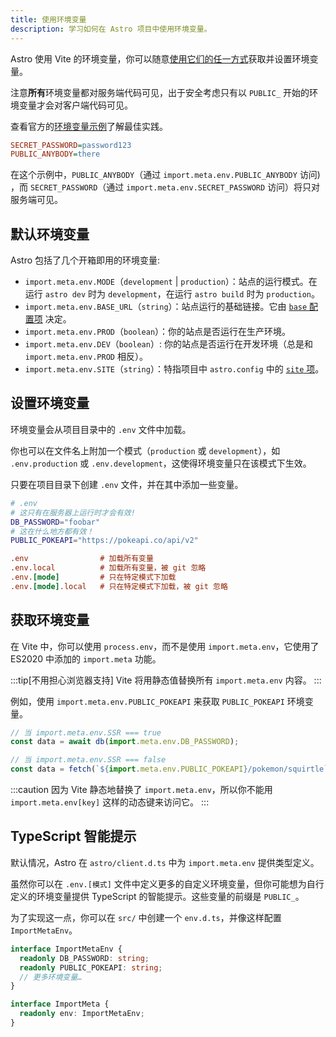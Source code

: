 ```yaml
---
title: 使用环境变量
description: 学习如何在 Astro 项目中使用环境变量。
---
```


Astro 使用 Vite 的环境变量，你可以随意[使用它们的任一方式](https://vitejs.dev/guide/env-and-mode.html)获取并设置环境变量。

注意**所有**环境变量都对服务端代码可见，出于安全考虑只有以 `PUBLIC_` 开始的环境变量才会对客户端代码可见。

查看官方的[环境变量示例](https://github.com/withastro/astro/tree/main/examples/env-vars)了解最佳实践。

```ini
SECRET_PASSWORD=password123
PUBLIC_ANYBODY=there
```

在这个示例中，`PUBLIC_ANYBODY`（通过 `import.meta.env.PUBLIC_ANYBODY` 访问) ，而 `SECRET_PASSWORD`（通过 `import.meta.env.SECRET_PASSWORD` 访问）将只对服务端可见。

## 默认环境变量

Astro 包括了几个开箱即用的环境变量:

- `import.meta.env.MODE`（`development` | `production`）：站点的运行模式。在运行 `astro dev` 时为 `development`，在运行 `astro build` 时为 `production`。
- `import.meta.env.BASE_URL`（`string`）：站点运行的基础链接。它由 [`base` 配置项](/zh-cn/reference/configuration-reference/#base) 决定。
- `import.meta.env.PROD`（`boolean`）：你的站点是否运行在生产环境。
- `import.meta.env.DEV`（`boolean`）: 你的站点是否运行在开发环境（总是和 `import.meta.env.PROD` 相反）。
- `import.meta.env.SITE`（`string`）：特指项目中 `astro.config` 中的 [`site` 项](/zh-cn/reference/configuration-reference/#site)。

## 设置环境变量

环境变量会从项目目录中的 `.env` 文件中加载。

你也可以在文件名上附加一个模式（`production` 或 `development`），如 `.env.production` 或 `.env.development`，这使得环境变量只在该模式下生效。

只要在项目目录下创建 `.env` 文件，并在其中添加一些变量。

```bash
# .env
# 这只有在服务器上运行时才会有效!
DB_PASSWORD="foobar"
# 这在什么地方都有效！
PUBLIC_POKEAPI="https://pokeapi.co/api/v2"
```

```ini
.env                # 加载所有变量
.env.local          # 加载所有变量，被 git 忽略
.env.[mode]         # 只在特定模式下加载
.env.[mode].local   # 只在特定模式下加载，被 git 忽略
```

## 获取环境变量

在 Vite 中，你可以使用 `process.env`，而不是使用 `import.meta.env`，它使用了 ES2020 中添加的 `import.meta` 功能。

:::tip[不用担心浏览器支持]
Vite 将用静态值替换所有 `import.meta.env` 内容。
:::

例如，使用 `import.meta.env.PUBLIC_POKEAPI` 来获取 `PUBLIC_POKEAPI` 环境变量。

```js
// 当 import.meta.env.SSR === true
const data = await db(import.meta.env.DB_PASSWORD);

// 当 import.meta.env.SSR === false
const data = fetch(`${import.meta.env.PUBLIC_POKEAPI}/pokemon/squirtle`);
```

:::caution
因为 Vite 静态地替换了 `import.meta.env`，所以你不能用 `import.meta.env[key]` 这样的动态键来访问它。
:::

## TypeScript 智能提示

默认情况，Astro 在 `astro/client.d.ts` 中为 `import.meta.env` 提供类型定义。

虽然你可以在 `.env.[模式]` 文件中定义更多的自定义环境变量，但你可能想为自行定义的环境变量提供 TypeScript 的智能提示。这些变量的前缀是 `PUBLIC_`。

为了实现这一点，你可以在 `src/` 中创建一个 `env.d.ts`，并像这样配置 `ImportMetaEnv`。

```ts
interface ImportMetaEnv {
  readonly DB_PASSWORD: string;
  readonly PUBLIC_POKEAPI: string;
  // 更多环境变量…
}

interface ImportMeta {
  readonly env: ImportMetaEnv;
}
```
